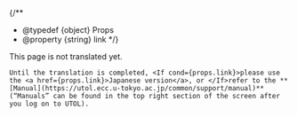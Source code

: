 
{/**
  * @typedef {object} Props
  * @property {string} link
  */}

<div class="box">
    This page is not translated yet.

    Until the translation is completed, <If cond={props.link}>please use the <a href={props.link}>Japanese version</a>, or </If>refer to the **[Manual](https://utol.ecc.u-tokyo.ac.jp/common/support/manual)** (“Manuals” can be found in the top right section of the screen after you log on to UTOL).
</div>
